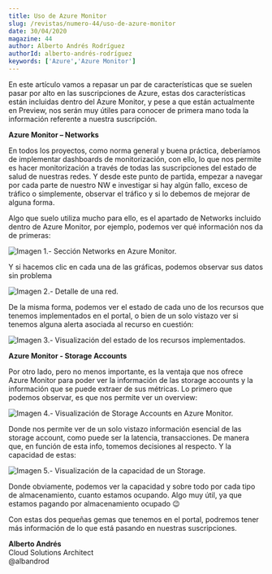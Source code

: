 ```yaml
---
title: Uso de Azure Monitor
slug: /revistas/numero-44/uso-de-azure-monitor
date: 30/04/2020
magazine: 44
author: Alberto Andrés Rodríguez
authorId: alberto-andrés-rodríguez
keywords: ['Azure','Azure Monitor']
---
```



<ArticleHeader frontmatter={props.pageContext.frontmatter} />



En este artículo vamos a repasar un par de características que se suelen pasar por alto en las suscripciones de Azure, estas dos características están incluidas dentro del Azure Monitor, y pese a que están actualmente en Preview, nos serán muy útiles para conocer de primera mano toda la información referente a nuestra suscripción.

**Azure Monitor – Networks**

En todos los proyectos, como norma general y buena práctica, deberíamos de implementar dashboards de monitorización, con ello, lo que nos permite es hacer monitorización a través de todas las suscripciones del estado de salud de nuestras redes. Y desde este punto de partida, empezar a navegar por cada parte de nuestro NW e investigar si hay algún fallo, exceso de tráfico o simplemente, observar el tráfico y si lo debemos de mejorar de alguna forma.

Algo que suelo utiliza mucho para ello, es el apartado de Networks incluido dentro de Azure Monitor, por ejemplo, podemos ver qué información nos da de primeras:

![Imagen 1.- Sección Networks en Azure Monitor.](../../../images/numero44/uso-de-azure-monitor/image1.png)

Y si hacemos clic en cada una de las gráficas, podemos observar sus datos sin problema

![Imagen 2.- Detalle de una red.](../../../images/numero44/uso-de-azure-monitor/image2.png)

De la misma forma, podemos ver el estado de cada uno de los recursos que tenemos implementados en el portal, o bien de un solo vistazo ver si tenemos alguna alerta asociada al recurso en cuestión:

![Imagen 3.- Visualización del estado de los recursos implementados.](../../../images/numero44/uso-de-azure-monitor/image3.png)

**Azure Monitor - Storage Accounts**

Por otro lado, pero no menos importante, es la ventaja que nos ofrece Azure Monitor para poder ver la información de las storage accounts y la información que se puede extraer de sus métricas. Lo primero que podemos observar, es que nos permite ver un overview:

![Imagen 4.- Visualización de Storage Accounts en Azure Monitor.](../../../images/numero44/uso-de-azure-monitor/image4.png)

Donde nos permite ver de un solo vistazo información esencial de las storage account, como puede ser la latencia, transacciones. De manera que, en función de esta info, tomemos decisiones al respecto. Y la capacidad de estas:

![Imagen 5.- Visualización de la capacidad de un Storage.](../../../images/numero44/uso-de-azure-monitor/image5.png)

Donde obviamente, podemos ver la capacidad y sobre todo por cada tipo de almacenamiento, cuanto estamos ocupando. Algo muy útil, ya que estamos pagando por almacenamiento ocupado 😉

Con estas dos pequeñas gemas que tenemos en el portal, podremos tener más información de lo que está pasando en nuestras suscripciones.



**Alberto Andrés** <br />
Cloud Solutions Architect <br />
@albandrod <br />